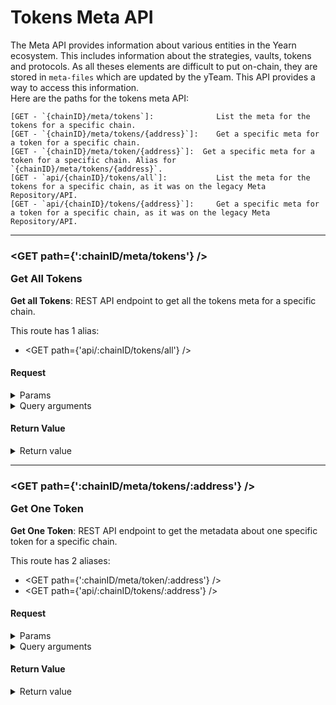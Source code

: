 
# Tokens Meta API
The Meta API provides information about various entities in the Yearn ecosystem. This includes information about the strategies, vaults, tokens and protocols. As all theses elements are difficult to put on-chain, they are stored in `meta-files` which are updated by the yTeam. This API provides a way to access this information.  
Here are the paths for the tokens meta API:
```
[GET - `{chainID}/meta/tokens`]:              List the meta for the tokens for a specific chain.
[GET - `{chainID}/meta/tokens/{address}`]:    Get a specific meta for a token for a specific chain.
[GET - `{chainID}/meta/token/{address}`]:  Get a specific meta for a token for a specific chain. Alias for `{chainID}/meta/tokens/{address}`.  
[GET - `api/{chainID}/tokens/all`]:           List the meta for the tokens for a specific chain, as it was on the legacy Meta Repository/API.
[GET - `api/{chainID}/tokens/{address}`]:     Get a specific meta for a token for a specific chain, as it was on the legacy Meta Repository/API.
```

---------------------------------------------------------------------------------------------------

### <GET path={':chainID/meta/tokens'} /> <p>Get All Tokens</p>
**Get all Tokens**: REST API endpoint to get all the tokens meta for a specific chain.

This route has 1 alias:
- <GET path={'api/:chainID/tokens/all'} />

#### Request
<details>
	<summary>Params</summary>
	- **chainID**: The chainID of the chain you want to get the tokens for. Must be provided in the URL, and must be one of the [supported](/docs/routes/getSupportedChains) chains.
</details>

<details>
	<summary>Query arguments</summary>
	<div>
		<QueryArgumentBox
			title={'loc'}
			description={'Indicate the localization system to use (aka the language). If a supported language is provided, the values will be returned respecting the language. If the specific `all` key is used, all the localization will be returned.'}>
			```sh
			?loc=en # default
			```
		</QueryArgumentBox>
	</div>
</details>

#### Return Value
<details>
	<summary>Return value</summary>
	```go
		type TTokenFromMeta struct {
			Address      common.Address        `json:"address"`
			Name         string                `json:"name"`
			Symbol       string                `json:"symbol"`
			Description  string                `json:"description"`
			Website      string                `json:"website"`
			Categories   []string              `json:"categories"`
			Localization struct {
				En TLocalizationDetails        `json:"en"`
				Fr TLocalizationDetails        `json:"fr"`
				Es TLocalizationDetails        `json:"es"`
				De TLocalizationDetails        `json:"de"`
				Pt TLocalizationDetails        `json:"pt"`
				El TLocalizationDetails        `json:"el"`
				Tr TLocalizationDetails        `json:"tr"`
				Vi TLocalizationDetails        `json:"vi"`
				Zh TLocalizationDetails        `json:"zh"`
				Hi TLocalizationDetails        `json:"hi"`
				Ja TLocalizationDetails        `json:"ja"`
				Id TLocalizationDetails        `json:"id"`
				Ru TLocalizationDetails        `json:"ru"`
			} `json:"localization,omitempty"`
		}[]
	```

	```json
	// https://ydaemon.yearn.finance/api/250/tokens/all?loc=en
    [{
        "address": "0x321162Cd933E2Be498Cd2267a90534A804051b11",
        "name": "",
        "symbol": "BTC",
        "description": "Wrapped Bitcoin is a tokenized version of Bitcoin (BTC) that runs on the Ethereum blockchain. The Wrapped Tokens project, of which WBTC is a part, was founded as a joint project of three organizations: BitGo, Kyber Network and Ren. BitGo also serves as the entity that holds WBTC tokens and the keys needed to mint more of them. WBTC is backed by Bitcoin at a 1:1 ratio via a network of automatically monitored merchants and custodians.",
        "website": "https://www.wbtc.network/",
        "categories": [
            "Wrapped or Synthetic Assets"
        ]
    }]
	```
</details>

---------------------------------------------------------------------------------------------------

### <GET path={':chainID/meta/tokens/:address'} /> <p>Get One Token</p>
**Get One Token**: REST API endpoint to get the metadata about one specific token for a specific chain.

This route has 2 aliases:
- <GET path={':chainID/meta/token/:address'} />
- <GET path={'api/:chainID/tokens/:address'} />

#### Request
<details>
	<summary>Params</summary>
	- **chainID**: The chainID of the chain you want to get the token for. Must be provided in the URL, and must be one of the [supported](/docs/routes/getSupportedChains) chains.
	- **address**: The address of the token you want to get the information for.
</details>

<details>
	<summary>Query arguments</summary>
	<div>
		<QueryArgumentBox
			title={'loc'}
			description={'Indicate the localization system to use (aka the language). If a supported language is provided, the values will be returned respecting the language. If the specific `all` key is used, all the localization will be returned.'}>
			```sh
			?loc=en # default
			```
		</QueryArgumentBox>
	</div>
</details>

#### Return Value
<details>
	<summary>Return value</summary>
	```go
		type TTokenFromMeta struct {
			Address      common.Address        `json:"address"`
			Name         string                `json:"name"`
			Symbol       string                `json:"symbol"`
			Description  string                `json:"description"`
			Website      string                `json:"website"`
			Categories   []string              `json:"categories"`
			Localization struct {
				En TLocalizationDetails        `json:"en"`
				Fr TLocalizationDetails        `json:"fr"`
				Es TLocalizationDetails        `json:"es"`
				De TLocalizationDetails        `json:"de"`
				Pt TLocalizationDetails        `json:"pt"`
				El TLocalizationDetails        `json:"el"`
				Tr TLocalizationDetails        `json:"tr"`
				Vi TLocalizationDetails        `json:"vi"`
				Zh TLocalizationDetails        `json:"zh"`
				Hi TLocalizationDetails        `json:"hi"`
				Ja TLocalizationDetails        `json:"ja"`
				Id TLocalizationDetails        `json:"id"`
				Ru TLocalizationDetails        `json:"ru"`
			} `json:"localization,omitempty"`
		}
	```

	```json
	// https://ydaemon.yearn.finance/250/meta/tokens/0x321162Cd933E2Be498Cd2267a90534A804051b11
    {
        "address": "0x321162Cd933E2Be498Cd2267a90534A804051b11",
        "name": "",
        "symbol": "BTC",
        "description": "Wrapped Bitcoin is a tokenized version of Bitcoin (BTC) that runs on the Ethereum blockchain. The Wrapped Tokens project, of which WBTC is a part, was founded as a joint project of three organizations: BitGo, Kyber Network and Ren. BitGo also serves as the entity that holds WBTC tokens and the keys needed to mint more of them. WBTC is backed by Bitcoin at a 1:1 ratio via a network of automatically monitored merchants and custodians.",
        "website": "https://www.wbtc.network/",
        "categories": [
            "Wrapped or Synthetic Assets"
        ]
    }
	```
</details>
